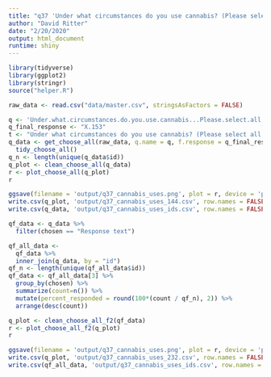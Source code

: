 ```yaml
---
title: "q37 'Under what circumstances do you use cannabis? (Please select all that apply)'"
author: "David Ritter"
date: "2/20/2020"
output: html_document
runtime: shiny
---
```


```r
library(tidyverse)
library(ggplot2)
library(stringr)
source("helper.R")
```

```r
raw_data <- read.csv("data/master.csv", stringsAsFactors = FALSE)
```

```r
q <- 'Under.what.circumstances.do.you.use.cannabis...Please.select.all.that.apply.'
q_final_response <- "X.153"
t <- "Under what circumstances do you use cannabis? (Please select all that apply)"
q_data <- get_choose_all(raw_data, q.name = q, f.response = q_final_response) %>%
  tidy_choose_all()
q_n <- length(unique(q_data$id))
q_plot <- clean_choose_all(q_data)
r <- plot_choose_all(q_plot)
r
```

```r
ggsave(filename = 'output/q37_cannabis_uses.png', plot = r, device = 'png')
write.csv(q_plot, 'output/q37_cannabis_uses_144.csv', row.names = FALSE)
write.csv(q_data, 'output/q37_cannabis_uses_ids.csv', row.names = FALSE)
```

```r
qf_data <- q_data %>%
  filter(chosen == "Response text")
```

```r
qf_all_data <- 
  qf_data %>%
  inner_join(q_data, by = "id")
qf_n <- length(unique(qf_all_data$id))
qf_data <- qf_all_data[3] %>%
  group_by(chosen) %>%
  summarize(count=n()) %>%
  mutate(percent_responded = round(100*(count / qf_n), 2)) %>%
  arrange(desc(count))
```

```r
q_plot <- clean_choose_all_f2(qf_data)
r <- plot_choose_all_f2(q_plot)
r
```


```r
ggsave(filename = 'output/q37_cannabis_uses.png', plot = r, device = 'png')
write.csv(q_plot, 'output/q37_cannabis_uses_232.csv', row.names = FALSE)
write.csv(qf_all_data, 'output/q37_cannabis_uses_ids.csv', row.names = FALSE)
```

